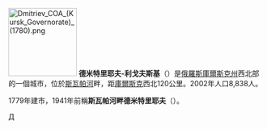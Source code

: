 {{coord|52|07|N|35|04|E|display=title}}
[[File:Dmitriev_COA_(Kursk_Governorate)_(1780).png|135px]]
'''德米特里耶夫-利戈夫斯基'''（{{lang-ru|Дми́триев-Льго́вский}}）是[[俄羅斯|俄羅斯]][[庫爾斯克州|庫爾斯克州]]西北部的一個城市，位於[[斯瓦帕河|斯瓦帕河]]畔，距[[庫爾斯克|庫爾斯克]]西北120公里。2002年人口8,838人。

1779年建市，1941年前稱'''斯瓦帕河畔德米特里耶夫'''（{{lang|ru|Дмитриев-на-Свале}}）。

{{庫爾斯克州城市}}

[[Category:庫爾斯克州城市|Д]]